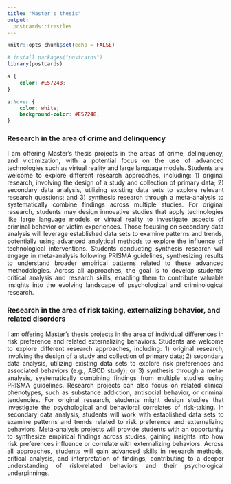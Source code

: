 ```yaml
---
title: "Master's thesis"
output:
  postcards::trestles
---
```


```r
knitr::opts_chunk$set(echo = FALSE)

# install.packages("postcards")
library(postcards)
```

```css
a {
    color: #E57248;
}

a:hover {
    color: white;
    background-color: #E57248;
}
```

### Research in the area of crime and delinquency

<p style="text-align:justify;">I am offering Master’s thesis projects in the areas of crime, delinquency, and victimization, with a potential focus on the use of advanced technologies such as virtual reality and large language models. Students are welcome to explore different research approaches, including: 1) original research, involving the design of a study and collection of primary data; 2) secondary data analysis, utilizing existing data sets to explore relevant research questions; and 3) synthesis research through a meta-analysis to systematically combine findings across multiple studies. For original research, students may design innovative studies that apply technologies like large language models or virtual reality to investigate aspects of criminal behavior or victim experiences. Those focusing on secondary data analysis will leverage established data sets to examine patterns and trends, potentially using advanced analytical methods to explore the influence of technological interventions. Students conducting synthesis research will engage in meta-analysis following PRISMA guidelines, synthesizing results to understand broader empirical patterns related to these advanced methodologies. Across all approaches, the goal is to develop students’ critical analysis and research skills, enabling them to contribute valuable insights into the evolving landscape of psychological and criminological research.</p>

### Research in the area of risk taking, externalizing behavior, and related disorders

<p style="text-align:justify;">I am offering Master’s thesis projects in the area of individual differences in risk preference and related externalizing behaviors. Students are welcome to explore different research approaches, including: 1) original research, involving the design of a study and collection of primary data; 2) secondary data analysis, utilizing existing data sets to explore risk preferences and associated behaviors (e.g., ABCD study); or 3) synthesis through a meta-analysis, systematically combining findings from multiple studies using PRISMA guidelines. Research projects can also focus on related clinical phenotypes, such as substance addiction, antisocial behavior, or criminal tendencies. For original research, students might design studies that investigate the psychological and behavioral correlates of risk-taking. In secondary data analysis, students will work with established data sets to examine patterns and trends related to risk preference and externalizing behaviors. Meta-analysis projects will provide students with an opportunity to synthesize empirical findings across studies, gaining insights into how risk preferences influence or correlate with externalizing behaviors. Across all approaches, students will gain advanced skills in research methods, critical analysis, and interpretation of findings, contributing to a deeper understanding of risk-related behaviors and their psychological underpinnings.</p>










